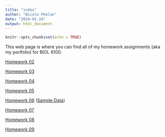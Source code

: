 ```yaml
---
title: "index"
author: "Nicole Phelan"
date: "2024-01-24"
output: html_document
---
```


```r
knitr::opts_chunk$set(echo = TRUE)
```

This web page is where you can find all of my homework assignments (aka my portfolio) for BIOL 6100.

[Homework 02](NewPage.html)

[Homework 03](Homework3.html)

[Homework 04](Homework4.html)

[Homework 05](Homework5.html)

[Homework 06](Homework6.html) ([Sample Data](Homework6Sample.html))

[Homework 07](Homework7.html)

[Homework 08](Homework8.html)

[Homework 09](Homework9.html)
